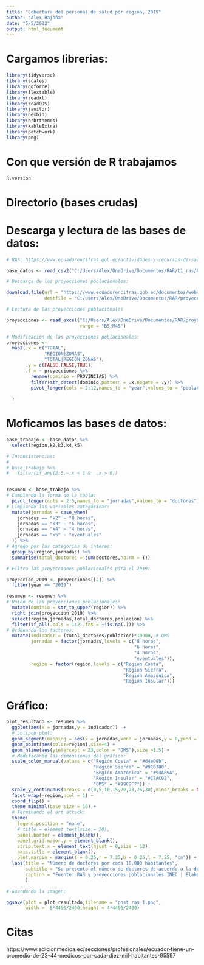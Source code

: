 ```yaml
---
title: "Cobertura del personal de salud por región, 2019"
author: "Alex Bajaña"
date: "5/5/2022"
output: html_document
---
```



# Cargamos librerias:

```r

library(tidyverse)
library(scales)
library(ggforce)
library(flextable)
library(readxl)
library(readODS)
library(janitor)
library(hexbin)
library(hrbrthemes)
library(kableExtra)
library(patchwork)
library(png) 

```

# Con que versión de R trabajamos

```r
R.version
```


# Directorio (bases crudas)


# Descarga y lectura de las bases de datos:

```r
# RAS: https://www.ecuadorencifras.gob.ec/actividades-y-recursos-de-salud/

base_datos <- read_csv2("C:/Users/Alex/OneDrive/Documentos/RAR/t1_ras/RAS_2019.csv")

# Descarga de las proyecciones poblacionales:

download.file(url = "https://www.ecuadorencifras.gob.ec/documentos/web-inec/Poblacion_y_Demografia/Proyecciones_Poblacionales/PROYECCION_PROVINCIAS_SEXOS_Y_AREAS_2010_2020.xlsx",
              destfile = "C:/Users/Alex/OneDrive/Documentos/RAR/proyecciones_prov_sexo_area_2010_2020.xlsx",method = "curl")

# Lectura de las proyecciones poblacionales

proyecciones <- read_excel("C:/Users/Alex/OneDrive/Documentos/RAR/proyecciones_prov_sexo_area_2010_2020.xlsx",
                           range = "B5:M45")

# Modificación de las proyecciones poblacionales:
proyecciones <- 
  map2(.x = c("TOTAL",
              "REGIÓN|ZONAS",
              "TOTAL|REGIÓN|ZONAS"),
       .y = c(FALSE,FALSE,TRUE),
       .f = ~ proyecciones %>% 
         rename(dominio = PROVINCIAS) %>% 
         filter(str_detect(dominio,pattern = .x,negate = .y)) %>% 
         pivot_longer(cols = 2:12,names_to = "year",values_to = "poblacion") 
       
  ) 

```

# Moficamos las bases de datos:

```r
base_trabajo <- base_datos %>% 
  select(region,k2,k3,k4,k5) 

# Inconsistencias:
# 
# base_trabajo %>% 
#   filter(if_any(2:5,~.x < 1 &  .x > 0))


resumen <- base_trabajo %>% 
# Cambiando la forma de la tabla:
  pivot_longer(cols = 2:5,names_to = "jornadas",values_to = "doctores") %>% 
# Limpiando las variables categóricas:
  mutate(jornadas = case_when(
    jornadas == "k2" ~ "8 horas",
    jornadas == "k3" ~ "6 horas",
    jornadas == "k4" ~ "4 horas",
    jornadas == "k5" ~ "eventuales"
  )) %>% 
# Agrego por las categorías de interes:
  group_by(region,jornadas) %>% 
  summarise(total_doctores = sum(doctores,na.rm = T))

# Filtro las proyecciones poblacionales para el 2019:

proyeccion_2019 <- proyecciones[[2]] %>% 
  filter(year == "2019")

resumen <- resumen %>% 
# Unión de las proyecciones poblacionales:
  mutate(dominio = str_to_upper(region)) %>% 
  right_join(proyeccion_2019) %>% 
  select(region,jornadas,total_doctores,poblacion) %>% 
  filter(if_all(.cols = 1:2,.fns = ~!is.na(.))) %>% 
# Ordenando los factores:
  mutate(indicador = (total_doctores/poblacion)*10000, # OMS
         jornadas = factor(jornadas,levels = c("8 horas",
                                               "6 horas",
                                               "4 horas",
                                               "eventuales")),
         region = factor(region,levels = c("Región Costa",
                                           "Región Sierra",
                                           "Región Amazónica",
                                           "Región Insular")))
```

# Gráfico:

```r
plot_resultado <- resumen %>% 
  ggplot(aes(x = jornadas,y = indicador))  +
  # Lolipop plot:
  geom_segment(mapping = aes(x = jornadas,xend = jornadas,y = 0,yend = indicador), color="grey") +
  geom_point(aes(color=region),size=4) +
  geom_hline(aes(yintercept = 23,color = "OMS"),size =1.5) +
  # Modificando las dimensiones del gráfico:
  scale_color_manual(values = c("Región Costa" = "#d4e09b",
                                "Región Sierra" = "#9CB380",
                                "Región Amazónica" = "#94A89A",
                                "Región Insular" = "#C7AC92",
                                "OMS" = "#99C9F7")) +
  scale_y_continuous(breaks = c(0,5,10,15,20,23,25,30),minor_breaks = NULL) +
  facet_wrap(~region,ncol = 1) +
  coord_flip() +
  theme_minimal(base_size = 16) +
  # Terminando el art attack:
  theme(
    legend.position = "none",
    # title = element_text(size = 20),
    panel.border = element_blank(),
    panel.grid.major.y = element_blank(),
    strip.text.x = element_text(hjust = 0,size = 12),
    axis.title = element_blank(),
    plot.margin = margin(t = 0.25,r = 7.25,b = 0.25,l = 7.25, "cm")) +
  labs(title = "Número de doctores por cada 10.000 habitantes",
       subtitle = "Se presenta el número de doctores de acuerdo a la duracíon o tipo de jornada en una unidad\n de salud en las diferentes regiones del Ecuador durante el año 2019.",
       caption = "Fuente: RAS y proyecciones poblacionales INEC | Elaboración: Alex Bajaña",
       )

# Guardando la imagen:

ggsave(plot = plot_resultado,filename = "post_ras_1.png",
       width = 	8*4496/2400,height = 4*4496/2400)
```



# Citas

https://www.edicionmedica.ec/secciones/profesionales/ecuador-tiene-un-promedio-de-23-44-medicos-por-cada-diez-mil-habitantes-95597